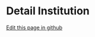 # Detail Institution

[Edit this page in github](https://github.com/muhammadabdissalam/hello-nextra/blob/main/pages/institution/detail-institution.mdx)
